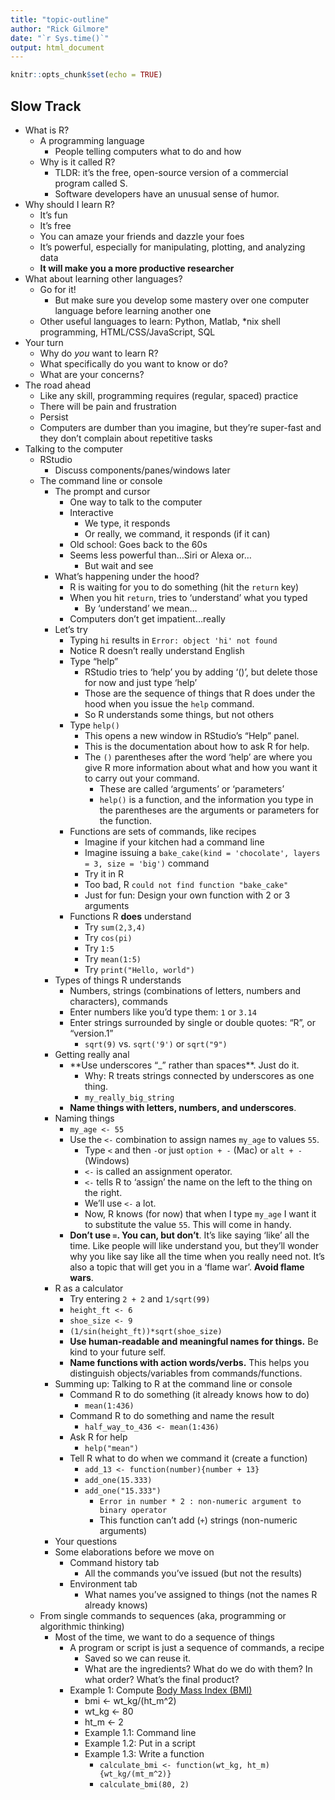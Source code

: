 ```yaml
---
title: "topic-outline"
author: "Rick Gilmore"
date: "`r Sys.time()`"
output: html_document
---
```


```r
knitr::opts_chunk$set(echo = TRUE)
```

## Slow Track

- What is R?
    - A programming language
        - People telling computers what to do and how
    - Why is it called R?
        - TLDR: it's the free, open-source version of a commercial program called S.
        - Software developers have an unusual sense of humor.
- Why should I learn R?
    - It's fun
    - It's free
    - You can amaze your friends and dazzle your foes
    - It's powerful, especially for manipulating, plotting, and analyzing data
    - **It will make you a more productive researcher**
- What about learning other languages?
    - Go for it!
        - But make sure you develop some mastery over one computer language before learning another one
    - Other useful languages to learn: Python, Matlab, *nix shell programming, HTML/CSS/JavaScript, SQL
- Your turn
    - Why do *you* want to learn R?
    - What specifically do you want to know or do?
    - What are your concerns?
- The road ahead
    - Like any skill, programming requires (regular, spaced) practice
    - There will be pain and frustration
    - Persist
    - Computers are dumber than you imagine, but they're super-fast and they don't complain about repetitive tasks
- Talking to the computer
    - RStudio
        - Discuss components/panes/windows later
    - The command line or console
        - The prompt and cursor
            - One way to talk to the computer
            - Interactive
                - We type, it responds
                - Or really, we command, it responds (if it can)
            - Old school: Goes back to the 60s
            - Seems less powerful than...Siri or Alexa or...
                - But wait and see
        - What's happening under the hood?
            - R is waiting for you to do something (hit the `return` key)
            - When you hit `return`, tries to 'understand' what you typed
                - By 'understand' we mean...
            - Computers don't get impatient...really
        - Let's try
            - Typing `hi` results in `Error: object 'hi' not found`
            - Notice R doesn't really understand English
            - Type "help"
                - RStudio tries to 'help' you by adding '()', but delete those for now and just type 'help'
                - Those are the sequence of things that R does under the hood when you issue the `help` command.
                - So R understands some things, but not others
            - Type `help()`
                - This opens a new window in RStudio's "Help" panel.
                - This is the documentation about how to ask R for help.
                - The `()` parentheses after the word 'help' are where you give R more information about what and how you want it to carry out your command.
                    - These are called 'arguments' or 'parameters'
                    - `help()` is a function, and the information you type in the parentheses are the arguments or parameters for the function.
          - Functions are sets of commands, like recipes
              - Imagine if your kitchen had a command line
              - Imagine issuing a `bake_cake(kind = 'chocolate', layers = 3, size = 'big')` command
              - Try it in R
              - Too bad, R `could not find function "bake_cake"`
              - Just for fun: Design your own function with 2 or 3 arguments
          - Functions R **does** understand
              - Try `sum(2,3,4)`
              - Try `cos(pi)`
              - Try `1:5`
              - Try `mean(1:5)`
              - Try `print("Hello, world")`
        - Types of things R understands
            - Numbers, strings (combinations of letters, numbers and characters), commands
            - Enter numbers like you'd type them: `1` or `3.14`
            - Enter strings surrounded by single or double quotes: "R", or "version.1"
                - `sqrt(9)` vs. `sqrt('9')` or `sqrt("9")`
        - Getting really anal
            - **Use underscores "_" rather than spaces**. Just do it.
                - Why: R treats strings connected by underscores as one thing.
                - `my_really_big_string`
            - **Name things with letters, numbers, and underscores**.
        - Naming things
            - `my_age <- 55`
            - Use the `<-` combination to assign names `my_age` to values `55`.
                - Type `<` and then `-`or just `option + -` (Mac) or `alt + -` (Windows)
                - `<-` is called an assignment operator.
                - `<-` tells R to 'assign' the name on the left to the thing on the right.
                - We'll use `<-` a lot.
                - Now, R knows (for now) that when I type `my_age` I want it to substitute the value `55`. This will come in handy.
            - **Don't use `=`. You can, but don't**. It's like saying 'like' all the time. Like people will like understand you, but they'll wonder why you like say like all the time when you really need not. It's also a topic that will get you in a 'flame war'. **Avoid flame wars**.
        - R as a calculator
            - Try entering `2 + 2` and `1/sqrt(99)`
            - `height_ft <- 6`
            - `shoe_size <- 9`
            - `(1/sin(height_ft))*sqrt(shoe_size)`
            - **Use human-readable and meaningful names for things.** Be kind to your future self.
            - **Name functions with action words/verbs.** This helps you distinguish objects/variables from commands/functions.
        - Summing up: Talking to R at the command line or console
            - Command R to do something (it already knows how to do)
                - `mean(1:436)`
            - Command R to do something and name the result
                - `half_way_to_436 <- mean(1:436)`
            - Ask R for help
                - `help("mean")`
            - Tell R what to do when we command it (create a function)
                - `add_13 <- function(number){number + 13}`
                - `add_one(15.333)`
                - `add_one("15.333")`
                    - `Error in number * 2 : non-numeric argument to binary operator`
                    - This function can't add (`+`) strings (non-numeric arguments)
        - Your questions
        - Some elaborations before we move on
            - Command history tab
                - All the commands you've issued (but not the results)
            - Environment tab
                - What names you've assigned to things (not the names R already knows)
    - From single commands to sequences (aka, programming or algorithmic thinking)
        - Most of the time, we want to do a sequence of things
            - A program or script is just a sequence of commands, a recipe
                - Saved so we can reuse it.
                - What are the ingredients? What do we do with them? In what order? What's the final product?
            - Example 1: Compute [Body Mass Index (BMI)](https://www.cdc.gov/healthyweight/assessing/bmi/index.html)
                - bmi <- wt_kg/(ht_m^2)
                - wt_kg <- 80
                - ht_m <- 2
                - Example 1.1: Command line
                - Example 1.2: Put in a script
                - Example 1.3: Write a function
                    - `calculate_bmi <- function(wt_kg, ht_m){wt_kg/(mt_m^2)}`
                    - `calculate_bmi(80, 2)`